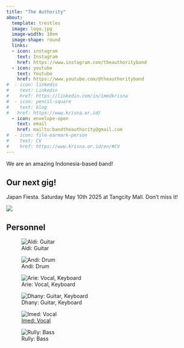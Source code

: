 ---
title: "The Authority"
about:
  template: trestles
  image: logo.jpg
  image-width: 10em
  image-shape: round
  links:
  - icon: instagram
    text: Instagram
    href: https://www.instagram.com/theauthorityband
  - icon: youtube
    text: Youtube
    href: https://www.youtube.com/@theauthorityband
#  - icon: linkedin
#    text: Linkedin
#    href: https://linkedin.com/in/imedkrisna
#  - icon: pencil-square
#    text: blog
#   href: https://www.krisna.or.id/
  - icon: envelope-open
    text: email
    href: mailto:bandtheauthority@gmail.com
#  - icon: file-earmark-person
#    text: CV
#    href: https://www.krisna.or.id/en/#CV
---

We are an amazing Indonesia-based band!

## Our next gig!

Japan Fiesta. Saturday May 10th 2025 at Tangcity Mall. Don't miss it!

![](jgig.jpg)

## Personnel

::: {layout-ncol=2}
![Aldi: Guitar](aldi.jpg)

![Andi: Drum](andi.jpg)

![Arie: Vocal, Keyboard](arie.jpg)

![Dhany: Guitar, Keyboard](dhany.jpg)

![[Imed: Vocal](https://imedkrisna.github.io/)](imed.jpg)




![Rully: Bass](rully.jpg)
:::
